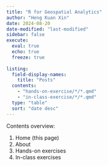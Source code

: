```yaml
---
title: "R for Geospatial Analytics"
author: "Heng Kuan Xin"
date: 2024-08-20
date-modified: "last-modified"
sidebar: false
execute: 
  eval: true
  echo: true
  freeze: true
  
listing:
  field-display-names:
    title: "Posts"
  contents:
    - "hands-on-exercise/*/*.qmd"
    - "in-class-exercise/*/*.qmd"
  type: "table"
  sort: "date desc"
---
```


Contents overview:

1.  Home (this page)
2.  About
3.  Hands-on exercises
4.  In-class exercises
